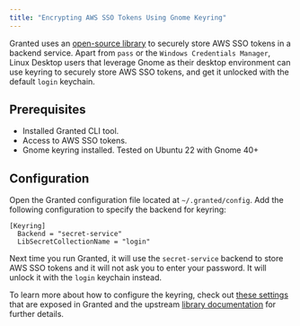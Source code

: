 ```yaml
---
title: "Encrypting AWS SSO Tokens Using Gnome Keyring"
---
```


Granted uses an [open-source library](https://github.com/99designs/keyring) to securely store AWS SSO tokens in a backend service. Apart from `pass` or the `Windows Credentials Manager`, Linux Desktop users that leverage Gnome as their desktop environment can use keyring to securely store AWS SSO tokens, and get it unlocked with the default `login` keychain.

## Prerequisites

- Installed Granted CLI tool.
- Access to AWS SSO tokens.
- Gnome keyring installed. Tested on Ubuntu 22 with Gnome 40+

## Configuration

Open the Granted configuration file located at `~/.granted/config`. Add the following configuration to specify the backend for keyring:

```
[Keyring]
  Backend = "secret-service"
  LibSecretCollectionName = "login"
```

Next time you run Granted, it will use the `secret-service` backend to store AWS SSO tokens and it will not ask you to enter your password. It will unlock it with the `login` keychain instead.

To learn more about how to configure the keyring, check out [these settings](https://github.com/common-fate/granted/blob/bcf79899f282cceff6313f1757d963e4dbbf44e1/pkg/config/config.go#L58-L63) that are exposed in Granted and the upstream [library documentation](https://pkg.go.dev/github.com/99designs/keyring?utm_source=godoc) for further details.
